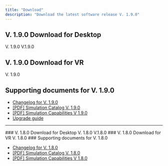 ```yaml
---
title: "Download"
description: "Download the latest software release V. 1.9.0"
---
```


## V. 1.9.0 Download for Desktop

<CardGroup cols="2">
  <Card title="Windows - Desktop X-ray Simulator" icon="download" href="https://storage.googleapis.com/platform-builds/X-ray%20simulator/V1_9_0/Desktop%20X-Ray%20Simulator_1.9.0.exe" cta="Download now (1.4 GB)">
    V. 1.9.0
  </Card>
  <Card title="macOS - Desktop X-ray Simulator" icon="download" href="https://storage.googleapis.com/platform-builds/X-ray%20simulator/V1_9_0/Desktop%20X-ray%20Simulator%20(MacOS).dmg" cta="Download now (1.4 GB)">
    V.1.9.0
  </Card>
</CardGroup>

## V. 1.9.0 Download for VR

<CardGroup cols="2">
  <Card title="Windows - VR X-ray Simulator" icon="download" href="https://storage.googleapis.com/platform-builds/X-ray%20simulator/V1_9_0/VR%20X-Ray%20Simulator_1.9.0.exe" cta="Download now (1.4 GB)">
    V. 1.9.0
  </Card>
</CardGroup>

## Supporting documents for V. 1.9.0

- [Changelog for V. 1.9.0](changelog#v-1-9-0)
- [[PDF] Simulation Catalog V. 1.9.0](https://25168238.fs1.hubspotusercontent-eu1.net/hubfs/25168238/X-ray%20Simulation%20Catalog%20V1.9.0.pdf)
- [[PDF] Simulation Capabilities V 1.9.0](https://25168238.fs1.hubspotusercontent-eu1.net/hubfs/25168238/X-ray%20Simulation%20Capabilities%20v1.9.0.pdf)
- [Upgrade guide](/Download/upgrade-guide)

---

<Accordion title="Older software releases" description="List of older software versions" icon="box-archive">
  ### V. 1.8.0 Download for Desktop

  <CardGroup cols="2">
    <Card title="Windows - Desktop X-ray Simulator" icon="download" href="https://storage.googleapis.com/platform-builds/X-ray%20simulator/v1_8_0/Desktop%20X-Ray%20Simulator_V1.8.0.exe" cta="Download now (1.6 GB)">
      V. 1.8.0
    </Card>
    <Card title="macOS - Desktop X-ray Simulator" icon="download" href="https://storage.googleapis.com/platform-builds/X-ray%20simulator/v1_8_0/Desktop%20X-Ray%20Simulator%201.8.0%20MacOS.dmg" cta="Download now (1.6 GB)">
      V.1.8.0
    </Card>
  </CardGroup>
  ### V. 1.8.0 Download for VR

  <CardGroup cols="2">
    <Card title="Windows - VR X-ray Simulator" icon="download" href="https://storage.googleapis.com/platform-builds/X-ray%20simulator/v1_8_0/VR%20X-Ray%20Simulator_V1.8.0.exe" cta="Download now (1.6 GB)">
      V. 1.8.0
    </Card>
  </CardGroup>
  ### Supporting documents for V. 1.8.0

  - [Changelog for V. 1.8.0](changelog#v-1-8-0)
  - [[PDF] Simulation Catalog V. 1.8.0](https://25168238.fs1.hubspotusercontent-eu1.net/hubfs/25168238/Simulation%20catalog%20v1.8.0.pdf)
  - [[PDF] Simulation Capabilities V 1.8.0](https://25168238.fs1.hubspotusercontent-eu1.net/hubfs/25168238/Simulation%20Capabilities%20v1.8.0.pdf)
</Accordion>
